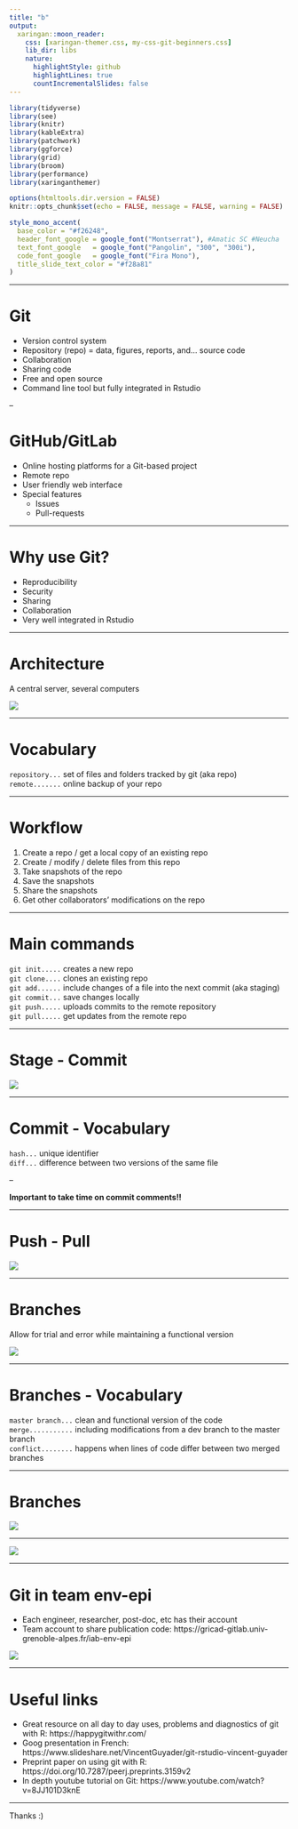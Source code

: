 ```yaml
---
title: "b"
output:
  xaringan::moon_reader:
    css: [xaringan-themer.css, my-css-git-beginners.css]
    lib_dir: libs
    nature:
      highlightStyle: github
      highlightLines: true
      countIncrementalSlides: false
---
```


<!--
Notes for next time:
* ajouter un passage sur le R2
-->

```r
library(tidyverse)
library(see)
library(knitr)
library(kableExtra)
library(patchwork)
library(ggforce)
library(grid)
library(broom)
library(performance)
library(xaringanthemer)
```

```r
options(htmltools.dir.version = FALSE)
knitr::opts_chunk$set(echo = FALSE, message = FALSE, warning = FALSE)

```

```r
style_mono_accent(
  base_color = "#f26248",
  header_font_google = google_font("Montserrat"), #Amatic SC #Neucha
  text_font_google   = google_font("Pangolin", "300", "300i"),
  code_font_google   = google_font("Fira Mono"),
  title_slide_text_color = "#f28a81"
)
```

<!-- Goal of this presentation: not to teach you git but to make you want to learn it -->
<!-- I am a biostatistician in a scientific research team, so the presentation I will make will reflect this very practical use -->

---

# Git

 <!-- Disclaimer I am not an expert, I am not a software developer, I am a statistician in a research lab, I mainly do data analysis and paper writing -->

* Version control system 
* Repository (repo) = data, figures, reports, and... source code 
* Collaboration <!-- utile même pour soi même quand on travaille avec plusieurs ordi -->
* Sharing code <!-- de plus en plus utile dans la communauté scientifique -->
* Free and open source
* Command line tool but fully integrated in Rstudio

<!-- Most popular version control control system -->
<!-- Records changes made over time in a special data base called a repository -->
<!-- Like the word track change option but 10 times more powerful -->

<!-- Its original purpose was to help groups of developers work collaboratively on big software projects. -->
<!-- developed by Linus Torvald the developer of Linux, developed git to be able to develop linux -->

<!-- It enables you to see your project history and who has made change when and why -->
<!-- And if you make a mistake you can always switch your project back to an earlier state -->



--

# GitHub/GitLab

* Online hosting platforms for a Git-based project
* Remote repo  <!-- very useful even when working solo on a project -->
* User friendly web interface <!-- Especially useful when sharing code -->
* Special features
  * Issues
  * Pull-requests

<!-- ![](github_logo-sm.png) ![](gitlab-logo-sm.png) -->

<!-- They provide a home for your Git-based projects on the internet. -->
<!-- Like DropBox but to the power 10 -->
<!-- It allows other people to see your stuff, sync up with you, and perhaps even make changes. -->
<!-- Github is the most popular and gitlab is often used academically for historical reasons -->

---

# Why use Git?

* Reproducibility
* Security
* Sharing
* Collaboration
* Very well integrated in Rstudio

---

# Architecture

A central server, several computers

![](collaboration_small.png)

---

# Vocabulary

`repository...` set of files and folders tracked by git (aka repo)  
`remote.......` online backup of your repo  

---

# Workflow

1. Create a repo / get a local copy of an existing repo
2. Create / modify / delete files from this repo
3. Take snapshots of the repo
4. Save the snapshots
5. Share the snapshots
6. Get other collaborators' modifications on the repo

---

# Main commands

<!-- git developed as a command line tool but you can (nearly) never use them when working in Rstudio -->

`git init.....` creates a new repo   
`git clone....` clones an existing repo   
`git add......` include changes of a file into the next commit (aka staging)   
`git commit...` save changes locally   
`git push.....` uploads commits to the remote repository   
`git pull.....` get updates from the remote repo   

---

# Stage - Commit

<!-- to save modifications of a repo you always have to do the two following steps stage and commit, so I will talk about these two actions as if they were one because in practice that's how it is -->

![](commits.png)

---

# Commit - Vocabulary

`hash...` unique identifier  
`diff...` difference between two versions of the same file  

--

**Important to take time on commit comments!!**

---

# Push - Pull

![](push_pull.png)

---

# Branches

Allow for trial and error while maintaining a functional version

![](branches.png)

---

# Branches - Vocabulary

`master branch...` clean and functional version of the code  
`merge...........` including modifications from a dev branch to the master branch  
`conflict........` happens when lines of code differ between two merged branches  

---

# Branches

![](octopus.jpeg)

---

![](versioning.png)


---

# Git in team env-epi

* Each engineer, researcher, post-doc, etc has their account
* Team account to share publication code: https://gricad-gitlab.univ-grenoble-alpes.fr/iab-env-epi

![](iab-env-epi.png)

---

# Useful links

* Great resource on all day to day uses, problems and diagnostics of git with R: https://happygitwithr.com/
* Goog presentation in French: https://www.slideshare.net/VincentGuyader/git-rstudio-vincent-guyader
* Preprint paper on using git with R: https://doi.org/10.7287/peerj.preprints.3159v2
* In depth youtube tutorial on Git: https://www.youtube.com/watch?v=8JJ101D3knE

---

Thanks :)  

<!-- Transition to Pau  -->

<!-- 
Now the bad news: Git was built neither for the exact usage described here, nor for
broad usability. You will undoubtedly notice this, so it's best to know in advance. Happily,
there are many helpful tools that mediate your interactions with Git. GitHub itself is a
ne example, as is RStudio (RStudio Integrated Desktop Environment n.d.). In addition
to pointing out tools that soften Git's sharpest edges, I recommend specic habits and
attitudes that reduce frustration.
-->

<!-- Show: -->

<!-- Init, clone, stage, commit, push, pull, diff, history -->

